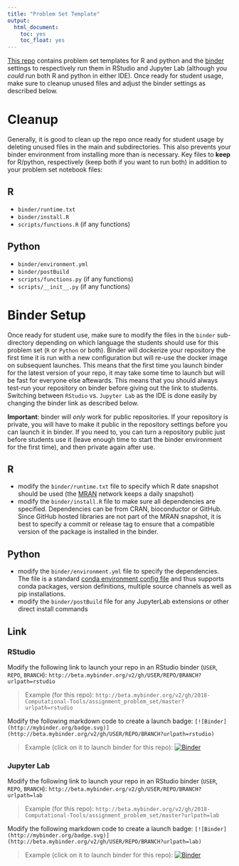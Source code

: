```yaml
---
title: "Problem Set Template"
output:
  html_document:
    toc: yes
    toc_float: yes
---
```


[This repo](https://github.com/2018-Computational-Tools/assignment_problem_set) contains problem set templates for R and python and the [binder](https://mybinder.readthedocs.io) settings to respectively run them in RStudio and Jupyter Lab (although you *could* run both R and python in either IDE). Once ready for student usage, make sure to cleanup unused files and adjust the binder settings as described below.

# Cleanup

Generally, it is good to clean up the repo once ready for student usage by deleting unused files in the main and subdirectories. This also prevents your binder environment from installing more than is necessary. Key files to **keep** for R/python, respectively (keep both if you want to run both) in addition to your problem set notebook files:

## R
 - `binder/runtime.txt`
 - `binder/install.R`
 - `scripts/functions.R` (if any functions)

## Python
 - `binder/environment.yml`
 - `binder/postBuild`
 - `scripts/functions.py` (if any functions)
 - `scripts/__init__.py` (if any functions)

# Binder Setup

Once ready for student use, make sure to modify the files in the `binder` sub-directory depending on which language the students should use for this problem set (`R` or `Python` or both). Binder will dockerize your repository the first time it is run with a new configuration but will re-use the docker image on subsequent launches. This means that the first time you launch binder for the latest version of your repo, it may take some time to launch but will be fast for everyone else aftewards. This means that you should always test-run your repository on binder before giving out the link to students. Switching between `RStudio` vs. `Jupyter Lab` as the IDE is done easily by changing the binder link as described below.

**Important**: binder will *only* work for public repositories. If your repository is private, you will have to make it public in the repository settings before you can launch it in binder. If you need to, you can turn a repository public just before students use it (leave enough time to start the binder environment for the first time), and then private again after use. 

## R
 - modify the `binder/runtime.txt` file to specify which R date snapshot should be used (the [MRAN](https://mran.microsoft.com/documents/rro/reproducibility) network keeps a daily snapshot)
 - modify the `binder/install.R` file to make sure all dependencies are specified. Dependencies can be from CRAN, bioconductor or GitHub. Since GitHub hosted libraries are not part of the MRAN snapshot, it is best to specify a commit or release tag to ensure that a compatible version of the package is installed in the binder.

## Python

 - modify the `binder/environment.yml` file to specify the dependencies. The file is a standard [conda environment config file](https://conda.io/docs/user-guide/tasks/manage-environments.html#create-env-file-manually) and thus supports conda packages, version definitions, multiple source channels as well as pip installations.
 - modify the `binder/postBuild` file for any JupyterLab extensions or other direct install commands

## Link

### RStudio

Modify the following link to launch your repo in an RStudio binder (`USER`, `REPO`, `BRANCH`): `http://beta.mybinder.org/v2/gh/USER/REPO/BRANCH?urlpath=rstudio`

> Example (for this repo): `http://beta.mybinder.org/v2/gh/2018-Computational-Tools/assignment_problem_set/master?urlpath=rstudio`

Modify the following markdown code to create a launch badge: `[![Binder](http://mybinder.org/badge.svg)](http://beta.mybinder.org/v2/gh/USER/REPO/BRANCH?urlpath=rstudio)`

> Example (click on it to launch binder for this repo): [![Binder](http://mybinder.org/badge.svg)](http://beta.mybinder.org/v2/gh/2018-Computational-Tools/assignment_problem_set/master?urlpath=rstudio)
 
### Jupyter Lab

Modify the following link to launch your repo in an RStudio binder (`USER`, `REPO`, `BRANCH`): `http://beta.mybinder.org/v2/gh/USER/REPO/BRANCH?urlpath=lab`

> Example (for this repo): `http://beta.mybinder.org/v2/gh/2018-Computational-Tools/assignment_problem_set/master?urlpath=lab`

Modify the following markdown code to create a launch badge: `[![Binder](http://mybinder.org/badge.svg)](http://beta.mybinder.org/v2/gh/USER/REPO/BRANCH?urlpath=lab)`

> Example (click on it to launch binder for this repo): [![Binder](http://mybinder.org/badge.svg)](http://beta.mybinder.org/v2/gh/2018-Computational-Tools/assignment_problem_set/master?urlpath=lab)